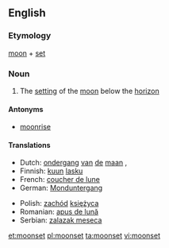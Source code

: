 ==English==

===Etymology===
[[moon]] + [[set]]

===Noun===
{{en-noun}}

# The [[setting]] of the [[moon]] below the [[horizon]]

====Antonyms====
* [[moonrise]]

====Translations====
{{trans-top|the setting of the moon below the horizon}}
*Dutch: [[ondergang]] [[van]] [[de]] [[maan]] {{m}}, {{t-|nl|maansondergang}}
*Finnish: [[kuu]]n [[lasku]]
*French: [[coucher de lune]] {{m}}
*German: [[Monduntergang]] {{m}}
{{trans-mid}}
*Polish: [[zachód]] [[księżyc]]a {{m}}
*Romanian: [[apus de lună]] {{n}}
*Serbian: [[zalazak meseca]]
{{trans-bottom}}

[[et:moonset]]
[[pl:moonset]]
[[ta:moonset]]
[[vi:moonset]]